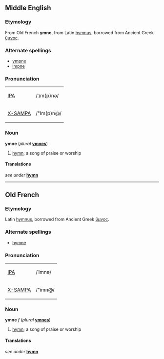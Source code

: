 ==Middle English==
===Etymology===
From Old French '''ymne''', from Latin  [[hymnus]], borrowed from Ancient Greek [[ὕμνος]].

===Alternate spellings===
*[[ympne]]
*[[impne]]

===Pronunciation===
{| border=1 cellpadding=5
| [[w:IPA|IPA]] || /ˈɪm(p)nə/
|-
| [[w:X-SAMPA|X-SAMPA]] || /"Im(p)n@/
|}

===Noun===
'''ymne''' (''plural'' '''[[ymnes]]''')
# [[hymn]]; a song of praise or worship

====Translations====
''see under'' '''[[hymn]]'''

----

==Old French==
===Etymology===
Latin  [[hymnus]], borrowed from Ancient Greek [[ὕμνος]].

===Alternate spellings===
*[[hymne]]

===Pronunciation===
{| border=1 cellpadding=5
| [[w:IPA|IPA]] || /ˈimnə/
|-
| [[w:X-SAMPA|X-SAMPA]] || /"imn@/
|}

===Noun===
'''ymne''' ''f'' (''plural'' '''[[ymnes]]''')
# [[hymn]]; a song of praise or worship

====Translations====
''see under'' '''[[hymn]]'''
